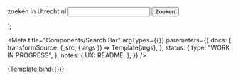 <!--
@license EUPL-1.2
Copyright (c) 2021 Robbert Broersma
-->




<label for="searchHomepage" class="utrecht-searchlabel">zoeken in Utrecht.nl</label>
<input type="text" id="searchHomepage" class="utrecht-textbox" name="q" autocomplete="off" spellcheck="false" value="" aria-autocomplete="list" aria-haspopup="true" placeholder="">
<input type="submit" value="Zoeken" id="inputButton" class="utrecht-button" title="Start zoekopdracht">
</div>`;

<Meta
  title="Components/Search Bar"
  argTypes={{}}
  parameters={{
    docs: {
      transformSource: (_src, { args }) => Template(args),
    },
    status: {
      type: "WORK IN PROGRESS",
    },
    notes: {
      UX: README,
    },
  }}
/>

<Canvas>
  <Story name="Search Bar" args={{}}>
    {Template.bind({})}
  </Story>
</Canvas>

<ArgsTable story="Search Bar" />
